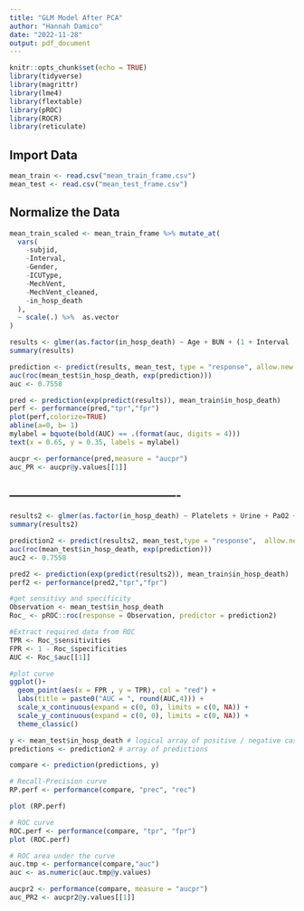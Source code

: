 ```yaml
---
title: "GLM Model After PCA"
author: "Hannah Damico"
date: "2022-11-28"
output: pdf_document
---
```


```r
knitr::opts_chunk$set(echo = TRUE)
library(tidyverse)
library(magrittr)
library(lme4)
library(flextable)
library(pROC)
library(ROCR)
library(reticulate)
```


## Import Data

```r
mean_train <- read.csv("mean_train_frame.csv")
mean_test <- read.csv("mean_test_frame.csv")
```

## Normalize the Data

```r
mean_train_scaled <- mean_train_frame %>% mutate_at(
  vars(
    -subjid,
    -Interval,
    -Gender,
    -ICUType,
    -MechVent,
    -MechVent_cleaned,
    -in_hosp_death
  ),
  ~ scale(.) %>%  as.vector
)
```


```r
results <- glmer(as.factor(in_hosp_death) ~ Age + BUN + (1 + Interval | subjid),family = binomial(link = "logit"), data = mean_train, na.action = na.omit)
summary(results)
```

```r
prediction <- predict(results, mean_test, type = "response", allow.new.levels = TRUE)
auc(roc(mean_test$in_hosp_death, exp(prediction)))
auc <- 0.7558

pred <- prediction(exp(predict(results)), mean_train$in_hosp_death) 
perf <- performance(pred,"tpr","fpr")
plot(perf,colorize=TRUE)
abline(a=0, b= 1)
mylabel = bquote(bold(AUC) == .(format(auc, digits = 4)))
text(x = 0.65, y = 0.35, labels = mylabel)
```

```r
aucpr <- performance(pred,measure = "aucpr")
auc_PR <- aucpr@y.values[[1]]
```



## -------------------------------------------

```r
results2 <- glmer(as.factor(in_hosp_death) ~ Platelets + Urine + PaO2 + BUN + WBC + Age + (1 + Interval | subjid),family = binomial(link = "logit"), data = mean_train, na.action = na.omit)
summary(results2)
```


```r
prediction2 <- predict(results2, mean_test,type = "response",  allow.new.levels = TRUE)
auc(roc(mean_test$in_hosp_death, exp(prediction)))
auc2 <- 0.7558

pred2 <- prediction(exp(predict(results2)), mean_train$in_hosp_death) 
perf2 <- performance(pred2,"tpr","fpr")
```



```r
#get sensitivy and specificity
Observation <- mean_test$in_hosp_death
Roc_ <- pROC::roc(response = Observation, predictor = prediction2)

#Extract required data from ROC
TPR <- Roc_$sensitivities
FPR <- 1 - Roc_$specificities
AUC <- Roc_$auc[[1]]

#plot curve
ggplot()+
  geom_point(aes(x = FPR , y = TPR), col = "red") +
  labs(title = paste0("AUC = ", round(AUC,4))) +
  scale_x_continuous(expand = c(0, 0), limits = c(0, NA)) +
  scale_y_continuous(expand = c(0, 0), limits = c(0, NA)) +
  theme_classic()
```




```r
y <- mean_test$in_hosp_death # logical array of positive / negative cases
predictions <- prediction2 # array of predictions

compare <- prediction(predictions, y)

# Recall-Precision curve             
RP.perf <- performance(compare, "prec", "rec")

plot (RP.perf)

# ROC curve
ROC.perf <- performance(compare, "tpr", "fpr")
plot (ROC.perf)

# ROC area under the curve
auc.tmp <- performance(compare,"auc")
auc <- as.numeric(auc.tmp@y.values)
```

```r
aucpr2 <- performance(compare, measure = "aucpr")
auc_PR2 <- aucpr2@y.values[[1]]
```


